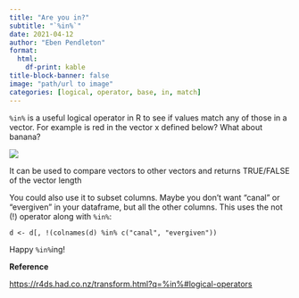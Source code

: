 ```yaml
---
title: "Are you in?"
subtitle: "`%in%`"
date: 2021-04-12
author: "Eben Pendleton"
format:
  html:
    df-print: kable
title-block-banner: false
image: "path/url to image"
categories: [logical, operator, base, in, match]
---
```


`%in%` is a useful logical operator in R to see if values match any of those in a vector. For example is red in the vector x defined below? What about banana?

![](images/in.png)

It can be used to compare vectors to other vectors and returns TRUE/FALSE of the vector length

You could also use it to subset columns. Maybe you don't want "canal" or "evergiven" in your dataframe, but all the other columns. This uses the not (!) operator along with `%in%`:

`d <- d[, !(colnames(d) %in% c("canal", "evergiven"))`

Happy `%in%`ing!

**Reference**

[https://r4ds.had.co.nz/transform.html?q=%in%#logical-operators](https://r4ds.had.co.nz/transform.html?q=%in%#logical-operators){.uri}
